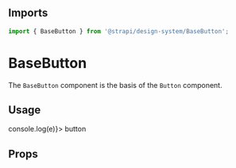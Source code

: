 <!--- BaseButton.stories.mdx --->


<Meta title="Design System/Technical Components/BaseButton" component={BaseButton} />

## Imports

```js
import { BaseButton } from '@strapi/design-system/BaseButton';
```

# BaseButton

The `BaseButton` component is the basis of the `Button` component.

## Usage

<Canvas withSource="open">
  <Story name="base">
    <BaseButton onClick={(e) => console.log(e)}>
      <Typography textColor='neutral800'>button</Typography>
    </BaseButton>
  </Story>
</Canvas>

## Props

<ArgsTable of={BaseButton} />
